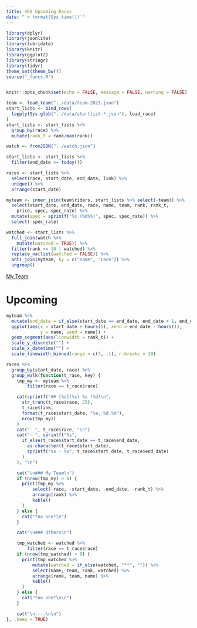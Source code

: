 ```yaml
---
title: VDS Upcoming Races
date: "`r format(Sys.time())`"
---
```


```r
library(dplyr)
library(jsonlite)
library(lubridate)
library(knitr)
library(ggplot2)
library(stringr)
library(tidyr)
theme_set(theme_bw())
source("_funcs.R")


knitr::opts_chunk$set(echo = FALSE, message = FALSE, warning = FALSE)
```

```r
team <- load_team("../data/team-2023.json")
start_lists <- bind_rows(
  lapply(Sys.glob("../data/startlist-*.json"), load_race)
)
start_lists <- start_lists %>%
  group_by(race) %>%
  mutate(rank_t = rank/max(rank))

watch <- fromJSON("../watch.json")

start_lists <- start_lists %>%
  filter(end_date >= today())

races <- start_lists %>%
  select(race, start_date, end_date, link) %>%
  unique() %>%
  arrange(start_date)

myteam <- inner_join(team$riders, start_lists %>% select(-team)) %>%
  select(start_date, end_date, race, name, team, rank, rank_t, 
    price, spec, spec_rate) %>%
  mutate(spec = sprintf("%s (%d%%)", spec, spec_rate)) %>%
  select(-spec_rate)

watched <- start_lists %>%
  full_join(watch %>%
    mutate(watched = TRUE)) %>%
  filter(rank <= 10 | watched) %>%
  replace_na(list(watched = FALSE)) %>%
  anti_join(myteam, by = c("name", "race")) %>%
  ungroup()
```

[My Team](https://www.pdcvds.com/myteam.php?mw=1&y=2023)

# Upcoming

```r
myteam %>%
  mutate(end_date = if_else(start_date == end_date, end_date + 1, end_date)) %>%
  ggplot(aes(x = start_date + hours(1), xend = end_date - hours(1), 
             y = name, yend = name)) +
  geom_segment(aes(linewidth = rank_t)) +
  scale_y_discrete("") +
  scale_x_datetime("") +
  scale_linewidth_binned(range = c(7, .1), n.breaks = 10)
```

```r

races %>%
  group_by(start_date, race) %>%
  group_walk(function(t_race, key) {
    tmp_my <- myteam %>%
        filter(race == t_race$race)

    cat(sprintf("## [%s](%s) %s (%d)\n",
      str_trunc(t_race$race, 25),
      t_race$link,
      format(t_race$start_date, "%a, %d.%m"),
      nrow(tmp_my))
    )
    cat("- ", t_race$race, "\n")
    cat("- ", sprintf("%s",
      if_else(t_race$start_date == t_race$end_date,
        as.character(t_race$start_date),
        sprintf("%s - %s", t_race$start_date, t_race$end_date)
      )
    ), "\n")

    cat("\n### My Team\n")
    if (nrow(tmp_my) > 0) {
      print(tmp_my %>%
          select(-race, -start_date, -end_date, -rank_t) %>%
          arrange(rank) %>%
          kable()
      )
    } else {
      cat("*no one*\n")
    }

    cat("\n### Others\n")

    tmp_watched <- watched %>%
        filter(race == t_race$race)
    if (nrow(tmp_watched) > 0) {
      print(tmp_watched %>%
          mutate(watched = if_else(watched, "**", "")) %>%
          select(name, team, rank, watched) %>%
          arrange(rank, team, name) %>%
          kable()
      )
    } else {
      cat("*no one*\n\n")
    }

    cat("\n----\n\n")
}, .keep = TRUE)

```
